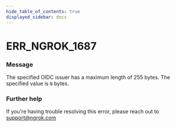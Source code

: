 ```yaml
---
hide_table_of_contents: true
displayed_sidebar: docs
---
```



# ERR_NGROK_1687

### Message

The specified OIDC issuer has a maximum length of 255 bytes. The specified value is `N` bytes.

<ErrorDetails error="err_ngrok_1687" />

### Further help

If you're having trouble resolving this error, please reach out to [support@ngrok.com](mailto:support@ngrok.com?subject=Help%20with%20ERR_NGROK_1687)

